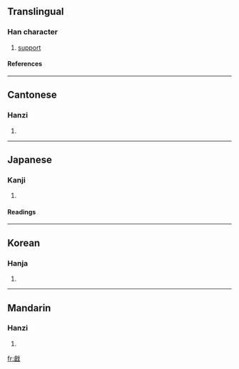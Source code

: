 {{see|戗}}

==Translingual==
===Han character===
{{Han char|rn=62|rad=戈|as=10|sn=14|four=8365<sub>0</sub>|canj=人口戈 (ORI)}}
# [[support]]
====References====
{{Han ref|kx=0413.250|dkj=11632|dj=0756.270|hdz=21410.100|uh=6227|ud=25127|bh=E1D7|bd=57815}}
----
==Cantonese==
===Hanzi===
{{yue-hanzi|jyut=|y=cheung3}}
# {{defn|Cantonese}}
----
==Japanese==
===Kanji===
{{ja-kanji|grade=|rs=戈10}}
# {{defn|Japanese}} 
====Readings====
{{ja-readings|on=[[そう]] (sō)|kun=[[はじめる]] (hajimeru), [[きず]] (kizu)}}
----
==Korean==
===Hanja===
{{ko-hanja|hangeul=창|eumhun=|rv=chang|mr=ch'ang|y=chang}}
# {{defn|Korean}}
----
==Mandarin==
===Hanzi===
{{cmn-hanzi|sim=戗|pin=[[chuāng]] ([[chuang1]])|wg=ch'uang<sup>1</sup>}}
# {{defn|Mandarin}}

[[fr:戧]]